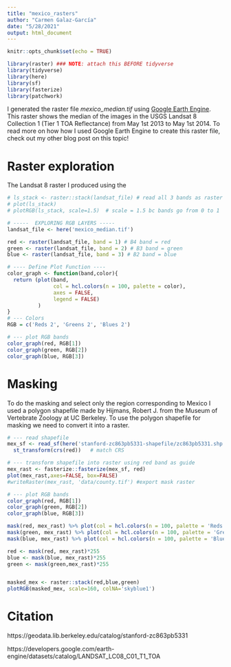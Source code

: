 ```yaml
---
title: "mexico_rasters"
author: "Carmen Galaz-García"
date: "5/28/2021"
output: html_document
---
```


```r
knitr::opts_chunk$set(echo = TRUE)

library(raster) ### NOTE: attach this BEFORE tidyverse
library(tidyverse)
library(here)
library(sf)
library(fasterize)
library(patchwork)
```


I generated the raster file *mexico_median.tif* using [Google Earth Engine](https://earthengine.google.com). 
This raster shows the median of the images in the USGS Landsat 8 Collection 1 (Tier 1 TOA Reflectance) from May 1st 2013 to May 1st 2014. 
To read more on how how I used Google Earth Engine to create this raster file, check out my other blog post on this topic!


# Raster exploration

The Landsat 8 raster I produced using the 


```r
# ls_stack <- raster::stack(landsat_file) # read all 3 bands as raster stack
# plot(ls_stack) 
# plotRGB(ls_stack, scale=1.5)  # scale = 1.5 bc bands go from 0 to 1
```



```r
# -----  EXPLORING RGB LAYERS -----
landsat_file <- here('mexico_median.tif')

red <- raster(landsat_file, band = 1) # B4 band = red
green <- raster(landsat_file, band = 2) # B3 band = green
blue <- raster(landsat_file, band = 3) # B2 band = blue

# ---- Define Plot Function ----
color_graph <- function(band,color){
  return (plot(band, 
               col = hcl.colors(n = 100, palette = color),
               axes = FALSE,
               legend = FALSE)
          )
}
# --- Colors
RGB = c('Reds 2', 'Greens 2', 'Blues 2')

# --- plot RGB bands
color_graph(red, RGB[1])
color_graph(green, RGB[2])
color_graph(blue, RGB[3])

```

# Masking

To do the masking and select only the region corresponding to Mexico I used a polygon shapefile made by Hijmans, Robert J. from the Museum of Vertebrate Zoology at UC Berkeley. To use the polygon shapefile for masking we need to convert it into a raster.

```r
# --- read shapefile
mex_sf <- read_sf(here('stanford-zc863pb5331-shapefile/zc863pb5331.shp')) %>%
  st_transform(crs(red))   # match CRS

# --- transform shapefile into raster using red band as guide
mex_rast <- fasterize::fasterize(mex_sf, red)
plot(mex_rast,axes=FALSE, box=FALSE)
#writeRaster(mex_rast, 'data/county.tif') #export mask raster
```

```r

# --- plot RGB bands
color_graph(red, RGB[1])
color_graph(green, RGB[2])
color_graph(blue, RGB[3])

mask(red, mex_rast) %>% plot(col = hcl.colors(n = 100, palette = 'Reds 2'))
mask(green, mex_rast) %>% plot(col = hcl.colors(n = 100, palette = 'Greens 2'))
mask(blue, mex_rast) %>% plot(col = hcl.colors(n = 100, palette = 'Blues 2'))


```

```r
red <- mask(red, mex_rast)*255
blue <- mask(blue, mex_rast)*255
green <- mask(green,mex_rast)*255


masked_mex <- raster::stack(red,blue,green)
plotRGB(masked_mex, scale=160, colNA='skyblue1')
```

# Citation
https://geodata.lib.berkeley.edu/catalog/stanford-zc863pb5331

https://developers.google.com/earth-engine/datasets/catalog/LANDSAT_LC08_C01_T1_TOA

